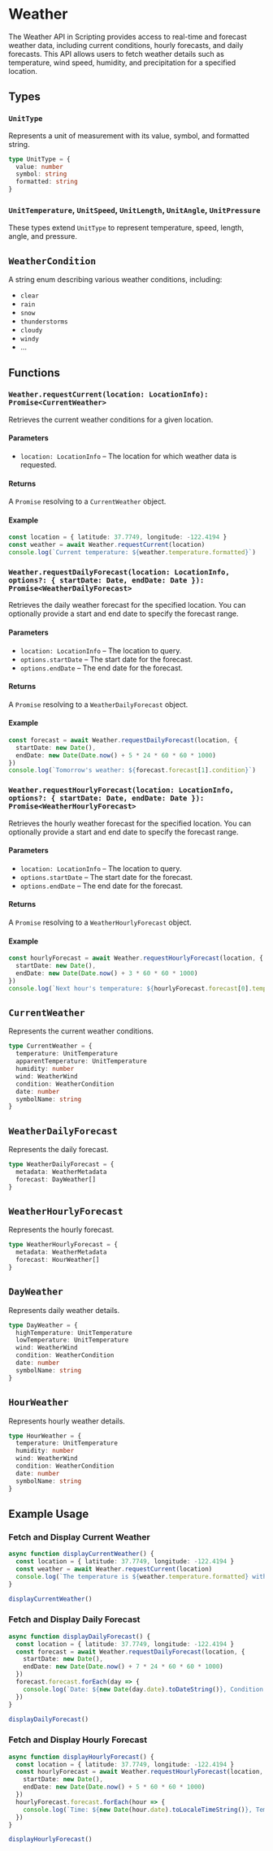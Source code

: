 # Weather 
        
The Weather API in Scripting provides access to real-time and forecast weather data, including current conditions, hourly forecasts, and daily forecasts. This API allows users to fetch weather details such as temperature, wind speed, humidity, and precipitation for a specified location.


## Types

### `UnitType`
Represents a unit of measurement with its value, symbol, and formatted string.

```ts
type UnitType = {
  value: number
  symbol: string
  formatted: string
}
```

### `UnitTemperature`, `UnitSpeed`, `UnitLength`, `UnitAngle`, `UnitPressure`
These types extend `UnitType` to represent temperature, speed, length, angle, and pressure.


## `WeatherCondition`
A string enum describing various weather conditions, including:

- `clear`
- `rain`
- `snow`
- `thunderstorms`
- `cloudy`
- `windy`
- ...


## Functions

### `Weather.requestCurrent(location: LocationInfo): Promise<CurrentWeather>`
Retrieves the current weather conditions for a given location.

#### Parameters
- `location: LocationInfo` – The location for which weather data is requested.

#### Returns
A `Promise` resolving to a `CurrentWeather` object.

#### Example
```ts
const location = { latitude: 37.7749, longitude: -122.4194 }
const weather = await Weather.requestCurrent(location)
console.log(`Current temperature: ${weather.temperature.formatted}`)
```



### `Weather.requestDailyForecast(location: LocationInfo, options?: { startDate: Date, endDate: Date }): Promise<WeatherDailyForecast>`
Retrieves the daily weather forecast for the specified location. You can optionally provide a start and end date to specify the forecast range.

#### Parameters
- `location: LocationInfo` – The location to query.
- `options.startDate` – The start date for the forecast.
- `options.endDate` – The end date for the forecast.

#### Returns
A `Promise` resolving to a `WeatherDailyForecast` object.

#### Example
```ts
const forecast = await Weather.requestDailyForecast(location, {
  startDate: new Date(),
  endDate: new Date(Date.now() + 5 * 24 * 60 * 60 * 1000)
})
console.log(`Tomorrow's weather: ${forecast.forecast[1].condition}`)
```



### `Weather.requestHourlyForecast(location: LocationInfo, options?: { startDate: Date, endDate: Date }): Promise<WeatherHourlyForecast>`
Retrieves the hourly weather forecast for the specified location. You can optionally provide a start and end date to specify the forecast range.

#### Parameters
- `location: LocationInfo` – The location to query.
- `options.startDate` – The start date for the forecast.
- `options.endDate` – The end date for the forecast.

#### Returns
A `Promise` resolving to a `WeatherHourlyForecast` object.

#### Example
```ts
const hourlyForecast = await Weather.requestHourlyForecast(location, {
  startDate: new Date(),
  endDate: new Date(Date.now() + 3 * 60 * 60 * 1000)
})
console.log(`Next hour's temperature: ${hourlyForecast.forecast[0].temperature.formatted}`)
```


## `CurrentWeather`
Represents the current weather conditions.

```ts
type CurrentWeather = {
  temperature: UnitTemperature
  apparentTemperature: UnitTemperature
  humidity: number
  wind: WeatherWind
  condition: WeatherCondition
  date: number
  symbolName: string
}
```

## `WeatherDailyForecast`
Represents the daily forecast.

```ts
type WeatherDailyForecast = {
  metadata: WeatherMetadata
  forecast: DayWeather[]
}
```


## `WeatherHourlyForecast`
Represents the hourly forecast.

```ts
type WeatherHourlyForecast = {
  metadata: WeatherMetadata
  forecast: HourWeather[]
}
```


## `DayWeather`
Represents daily weather details.

```ts
type DayWeather = {
  highTemperature: UnitTemperature
  lowTemperature: UnitTemperature
  wind: WeatherWind
  condition: WeatherCondition
  date: number
  symbolName: string
}
```


## `HourWeather`
Represents hourly weather details.

```ts
type HourWeather = {
  temperature: UnitTemperature
  humidity: number
  wind: WeatherWind
  condition: WeatherCondition
  date: number
  symbolName: string
}
```



## Example Usage

### Fetch and Display Current Weather
```ts
async function displayCurrentWeather() {
  const location = { latitude: 37.7749, longitude: -122.4194 }
  const weather = await Weather.requestCurrent(location)
  console.log(`The temperature is ${weather.temperature.formatted} with ${weather.condition}`)
}

displayCurrentWeather()
```

### Fetch and Display Daily Forecast
```ts
async function displayDailyForecast() {
  const location = { latitude: 37.7749, longitude: -122.4194 }
  const forecast = await Weather.requestDailyForecast(location, {
    startDate: new Date(),
    endDate: new Date(Date.now() + 7 * 24 * 60 * 60 * 1000)
  })
  forecast.forecast.forEach(day => {
    console.log(`Date: ${new Date(day.date).toDateString()}, Condition: ${day.condition}`)
  })
}

displayDailyForecast()
```

### Fetch and Display Hourly Forecast
```ts
async function displayHourlyForecast() {
  const location = { latitude: 37.7749, longitude: -122.4194 }
  const hourlyForecast = await Weather.requestHourlyForecast(location, {
    startDate: new Date(),
    endDate: new Date(Date.now() + 5 * 60 * 60 * 1000)
  })
  hourlyForecast.forecast.forEach(hour => {
    console.log(`Time: ${new Date(hour.date).toLocaleTimeString()}, Temp: ${hour.temperature.formatted}`)
  })
}

displayHourlyForecast()
```

